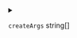 
<details>
<summary>

`createArgs`  <span class="config-field-type">string[]</span> 

</summary>

CreateArgs are extra arguments for `kubectl create` which will be run before `kubectl apply`

</details>
